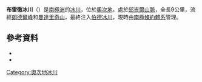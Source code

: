 {{Coord|80|42|S|157|28|E|source:GNIS|display=title}}

'''布雷徹冰川'''（{{lang-en|Brecher Glacier}}）是[[南極洲|南極洲]]的[[冰川|冰川]]，位於[[奧次地|奧次地]]，處於[[邱吉爾山脈|邱吉爾山脈]]，全長9公里，流經[[朗德爾峰|朗德爾峰]]和[[曼達里奇山|曼達里奇山]]，最終注入[[伯德冰川|伯德冰川]]，現時由[[南極條約體系|南極條約體系]]管理。

==參考資料==
*{{cite gnis | type = antarid | id = 18253| name =Brecher Glacier| accessdate = 2011-09-02}}
*{{usgs-gazetteer|id=18253}}

{{DEFAULTSORT:Brecher Glacier}}
[[Category:奧次地冰川|Category:奧次地冰川]]


{{OatesLand-geo-stub}}